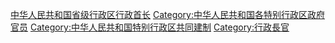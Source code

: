 [[Category:中华人民共和国省级行政区行政首长|]]
[[Category:中华人民共和国各特别行政区政府官员|Category:中华人民共和国各特别行政区政府官员]]
[[Category:中华人民共和国特别行政区共同建制|Category:中华人民共和国特别行政区共同建制]]
[[Category:行政長官|Category:行政長官]]